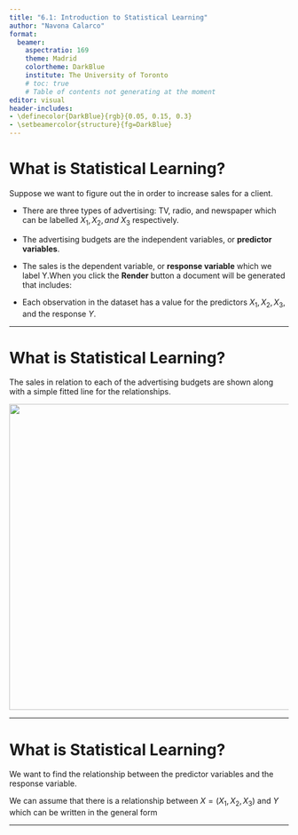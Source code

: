 ```yaml
---
title: "6.1: Introduction to Statistical Learning"
author: "Navona Calarco"
format:
  beamer:
    aspectratio: 169
    theme: Madrid
    colortheme: DarkBlue
    institute: The University of Toronto
    # toc: true
    # Table of contents not generating at the moment
editor: visual
header-includes: 
- \definecolor{DarkBlue}{rgb}{0.05, 0.15, 0.3}
- \setbeamercolor{structure}{fg=DarkBlue}
---
```


# What is Statistical Learning?

Suppose we want to figure out the \alert{association between the allocation of advertising budgets and sales} in order to increase sales for a client.

-   There are three types of advertising: TV, radio, and newspaper which can be labelled $X_1, X_2, and\ X_3$ respectively.

-   The advertising budgets are the independent variables, or **predictor variables**.

-   The sales is the dependent variable, or **response variable** which we label Y.When you click the **Render** button a document will be generated that includes:

-   Each observation in the dataset has a value for the predictors $X_1, X_2, X_3,$ and the response $Y$.

------------------------------------------------------------------------

# What is Statistical Learning?

The sales in relation to each of the advertising budgets are shown along with a simple fitted line for the relationships.

![](images/sales%20fig.png){fig-align="center" width="551"}

------------------------------------------------------------------------

# What is Statistical Learning?

We want to find the relationship between the predictor variables and the response variable.

We can assume that there is a relationship between $X = (X_1, X_2, X_3)$ and $Y$ which can be written in the general form

```{=tex}
\begin{block}{}
$$Y = f(X) + \epsilon$$

\begin{itemize}
    \item $f$ is a fixed unknown function of the predictor variables.
    \item $\epsilon$ is a random error term which has mean zero.
\end{itemize}
\end{block}
```
\alert{Statistical learning is summarized by the set of approached which are used to estimate $f$.}

------------------------------------------------------------------------

